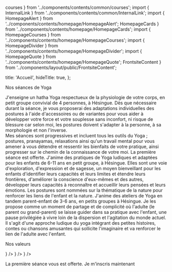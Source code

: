   courses
} from '../components/contents/common/courses'; import {
  InternalLink
} from '../components/contents/common/InternalLink'; import {
  HomepageAlert
} from '../components/contents/homepage/HomepageAlert';
  HomepageCards
} from '../components/contents/homepage/HomepageCards'; import {
  HomepageCourses
} from '../components/contents/homepage/HomepageCourses'; import {
  HomepageDivider
} from '../components/contents/homepage/HomepageDivider'; import {
  HomepageQuote
} from '../components/contents/homepage/HomepageQuote';
  FrontsiteContent
} from '../components/layout/public/FrontsiteContent';

  title: 'Accueil',
  hideTitle: true,
};

<HomepageBanner
  title="Yoga Sof"
  subtitle="Pratique du Yoga à Hésingue"
  imageUrl="/images/maison-japon.jpg"
/>

<HomepageDivider arrows>Nos séances de Yoga</HomepageDivider>

<HomepageCourses>
  <HomepageCourses.Course course={courses.YOGA_ADULT} imageUrl="/images/arbre-ocean.jpg">
    J'enseigne un hatha Yoga respectueux de la physiologie de votre corps, en petit groupe convivial de 4 personnes, à
    Hésingue. Dès que nécessaire durant la séance, je vous proposerai des adaptations individuelles des postures à l'aide
    d'accessoires ou de variantes pour vous aider à développer votre force et votre souplesse sans inconfort, ni risque de
    blessure car selon moi, les postures doivent s'adapter à la personne, à sa morphologie et non l'inverse.<br />
    Mes séances sont progressives et incluent tous les outils du Yoga ; postures, pranayamas, relaxations ainsi qu'un
    travail mental pour vous amener à vous détendre et ressentir les bienfaits de votre pratique, ainsi progresser sur le
    chemin de la connaissance de votre moi.
    La première séance est offerte.
  </HomepageCourses.Course>
  <HomepageCourses.Course course={courses.YOGA_CHILD} imageUrl="/images/yoga-enfants-plage.jpg">
    J'anime des pratiques de Yoga ludiques et adaptées pour les enfants de 6-11 ans en petit groupe, à Hésingue. Elles
    sont une voie d'exploration, d'expression et de sagesse, un moyen bienveillant pour les enfants d'identifier leurs capacités et leurs limites et
    étendre leurs frontières, d'améliorer la conscience d'eux-mêmes et des autres, développer leurs capacités à
    reconnaître et accueillir leurs pensées et leurs émotions. Les postures sont nommées sur la thématique de la nature
    pour renforcer les liens de l'enfant et la nature.
  </HomepageCourses.Course>
  <HomepageCourses.Course course={courses.YOGA_ADULT_CHILD} imageUrl="/images/yoga-enfants-collaboration.jpg">
    J'anime des ateliers de Yoga en tandem parent-enfant de 3-6 ans, en petits groupes à Hésingue. Je les propose comme un
    moment de partage et de complicité où l'adulte (le parent ou grand-parent) se laisse guider dans sa pratique avec
    l'enfant, une pause privilégiée à vivre loin de la dispersion et l'agitation du monde actuel. Il s'agit d'une approche
    ludique du yoga intégrant des petites histoires, contes ou chansons amusantes qui sollicite l'imaginaire et va
    renforcer le lien de l'adulte avec l'enfant.
  </HomepageCourses.Course>
</HomepageCourses>

<HomepageDivider arrows>Nos valeurs</HomepageDivider>

<HomepageCards>
  <HomepageCards.Card
    title="Effectifs réduits"
    description="Les séances se déroulent en petit nombre."
    icon={<Group />}
  />
  <HomepageCards.Card
    title="Personnalisation"
    description="Adaptation des postures par rapport à vos possibilités et votre morphologie."
    icon={<AutoAwesome />}
  />
  <HomepageCards.Card
    title="Flexibilité"
    description={`Les séances adultes peuvent être choisies "à la carte".`}
    icon={<CalendarMonth />}
  />
</HomepageCards>

<HomepageAlert>La première séance vous est offerte. <InternalLink href="#">Je m'inscris maintenant</InternalLink></HomepageAlert>

<HomepageQuote
  quote="C'est à travers l'alignement de mon corps que j'ai découvert l'alignement de mon esprit, de mon Être et de mon intelligence."
  author="Sri B.K.S Iyengar"
/>

